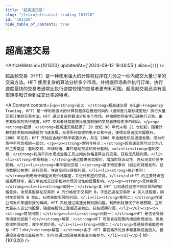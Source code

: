 ```yaml
---
title: "超高速交易"
slug: "/learn/ultrafast-trading-101320"
id: "101320"
hide_table_of_contents: true
---
```



# 超高速交易

<ArticleMeta id={101320} updatedAt={'2024-09-12 19:48:55'} alias={`[]`} />
<div className='border-solid border-b border-t-0 my-4 border-[var(--ifm-color-gray-300)]' />

超高频交易（HFT）是一种使用强大的计算机程序在几分之一秒内成交大量订单的交易方法。HFT 使用复杂的算法分析多个市场，并根据市场条件执行订单。执行速度最快的交易者通常比执行速度较慢的交易者更有利可图。超高频交易还具有高周转率和订单到成交比率的特点。

<AIContent content={`<p><strong>定义：</strong>超高速交易（High-Frequency Trading, HFT）是一种利用强大的计算机程序在极短时间内（通常是几毫秒或更短）执行大量交易订单的交易方法。HFT 通过复杂的算法分析多个市场，并根据市场条件迅速执行订单。由于其极高的执行速度，HFT 交易者通常能够比速度较慢的交易者获得更多的利润。</p><p><strong>起源：</strong>超高速交易起源于 20 世纪 90 年代末和 21 世纪初，随着计算机技术和网络通信的飞速发展，交易所开始提供电子交易平台，使得交易速度大幅提升。2000 年左右，HFT 开始在金融市场中崭露头角，并在 2008 年金融危机后迅速发展，成为市场中不可忽视的一部分。</p><p><strong>类别与特点：</strong>超高速交易可以分为几种主要类型：套利交易、市场制造、事件驱动交易和统计套利。<ul><li><strong>套利交易：</strong>利用不同市场或金融工具之间的价格差异进行交易，获取无风险利润。</li><li><strong>市场制造：</strong>通过提供买卖报价，增加市场流动性，并从买卖价差中获利。</li><li><strong>事件驱动交易：</strong>基于特定事件（如公司财报发布、经济数据公布等）进行交易，快速反应以获取利润。</li><li><strong>统计套利：</strong>利用统计模型发现价格偏差，并进行相应的交易。</li></ul>HFT 的主要特点包括高周转率、高订单到成交比率和对市场流动性的显著影响。</p><p><strong>具体案例：</strong><ul><li><strong>案例一：</strong>某 HFT 公司通过监控不同交易所的价格差异，发现某股票在交易所 A 的价格低于交易所 B，于是迅速在交易所 A 买入该股票，同时在交易所 B 卖出，从而获取无风险利润。</li><li><strong>案例二：</strong>在某公司发布季度财报的瞬间，HFT 系统通过高速分析财报内容，判断出财报优于市场预期，立即大量买入该公司股票，随后在股价上涨后迅速卖出，获取短期利润。</li></ul></p><p><strong>常见问题：</strong><ul><li><strong>问题一：</strong>HFT 是否会导致市场波动加剧？<br/><strong>解答：</strong>HFT 可能会在短期内增加市场波动，但也能提供流动性，减少买卖价差。</li><li><strong>问题二：</strong>普通投资者能否参与 HFT？<br/><strong>解答：</strong>由于 HFT 需要高昂的技术和基础设施投入，普通投资者难以直接参与，但可以通过投资相关基金间接参与。</li></ul></p>`} id={101320} />
